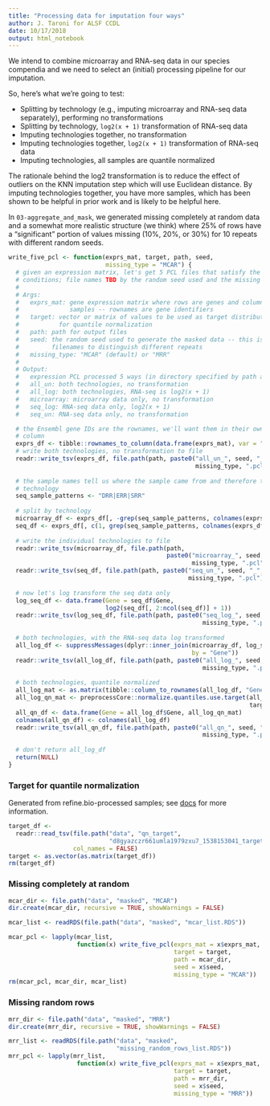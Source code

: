 ```yaml
---
title: "Processing data for imputation four ways"
author: J. Taroni for ALSF CCDL
date: 10/17/2018
output: html_notebook
---
```


We intend to combine microarray and RNA-seq data in our species compendia and
we need to select an (initial) processing pipeline for our imputation.

So, here's what we're going to test:

* Splitting by technology (e.g., imputing microarray and RNA-seq data 
separately), performing no transformations
* Splitting by technology, `log2(x + 1)` transformation of RNA-seq data
* Imputing technologies together, no transformation
* Imputing technologies together, `log2(x + 1)` transformation of RNA-seq data
* Imputing technologies, all samples are quantile normalized

The rationale behind the log2 transformation is to reduce the effect of outliers
on the KNN imputation step which will use Euclidean distance.
By imputing technologies together, you have more samples, which has been shown
to be helpful in prior work and is likely to be helpful here.

In `03-aggregate_and_mask`, we generated missing completely at random data
and a somewhat more realistic structure (we think) where 25% of rows have a
"significant" portion of values missing (10%, 20%, or 30%) for 10 repeats
with different random seeds.

```r
write_five_pcl <- function(exprs_mat, target, path, seed, 
                           missing_type = "MCAR") {
  # given an expression matrix, let's get 5 PCL files that satisfy the above
  # conditions; file names TBD by the random seed used and the missing type
  # 
  # Args:
  #   exprs_mat: gene expression matrix where rows are genes and columns are
  #              samples -- rownames are gene identifiers
  #   target: vector or matrix of values to be used as target distribution
  #           for quantile normalization
  #   path: path for output files
  #   seed: the random seed used to generate the masked data -- this is used in
  #         filenames to distinguish different repeats
  #   missing_type: "MCAR" (default) or "MRR"
  # 
  # Output:
  #   expression PCL processed 5 ways (in directory specified by path argument)
  #   all_un: both technologies, no transformation
  #   all_log: both technologies, RNA-seq is log2(x + 1)
  #   microarray: microarray data only, no transformation
  #   seq_log: RNA-seq data only, log2(x + 1)
  #   seq_un: RNA-seq data only, no transformation

  # the Ensembl gene IDs are the rownames, we'll want them in their own 
  # column
  exprs_df <- tibble::rownames_to_column(data.frame(exprs_mat), var = "Gene")
  # write both technologies, no transformation to file
  readr::write_tsv(exprs_df, file.path(path, paste0("all_un_", seed, "_", 
                                                    missing_type, ".pcl")))
  
  # the sample names tell us where the sample came from and therefore the
  # technology 
  seq_sample_patterns <- "DRR|ERR|SRR"
  
  # split by technology
  microarray_df <- exprs_df[, -grep(seq_sample_patterns, colnames(exprs_df))]
  seq_df <- exprs_df[, c(1, grep(seq_sample_patterns, colnames(exprs_df)))]
  
  # write the individual technologies to file
  readr::write_tsv(microarray_df, file.path(path, 
                                            paste0("microarray_", seed, "_", 
                                                   missing_type, ".pcl")))
  readr::write_tsv(seq_df, file.path(path, paste0("seq_un_", seed, "_", 
                                                  missing_type, ".pcl")))  
  
  # now let's log transform the seq data only
  log_seq_df <- data.frame(Gene = seq_df$Gene,
                           log2(seq_df[, 2:ncol(seq_df)] + 1))
  readr::write_tsv(log_seq_df, file.path(path, paste0("seq_log_", seed, "_", 
                                                      missing_type, ".pcl")))
  
  # both technologies, with the RNA-seq data log transformed
  all_log_df <- suppressMessages(dplyr::inner_join(microarray_df, log_seq_df, 
                                                   by = "Gene"))
  readr::write_tsv(all_log_df, file.path(path, paste0("all_log_", seed, "_", 
                                                      missing_type, ".pcl")))
  
  # both technologies, quantile normalized
  all_log_mat <- as.matrix(tibble::column_to_rownames(all_log_df, "Gene"))
  all_log_qn_mat <- preprocessCore::normalize.quantiles.use.target(all_log_mat,
                                                                   target)
  all_qn_df <- data.frame(Gene = all_log_df$Gene, all_log_qn_mat)
  colnames(all_qn_df) <- colnames(all_log_df)
  readr::write_tsv(all_qn_df, file.path(path, paste0("all_qn_", seed, "_", 
                                                      missing_type, ".pcl")))
  
  # don't return all_log_df
  return(NULL)
}
```

### Target for quantile normalization

Generated from refine.bio-processed samples; see [docs](https://github.com/AlexsLemonade/refinebio-docs/blob/84da7ac50537e42d4a1a2507816984e362181674/docs/main_text.md#quantile-normalization)
for more information.

```r
target_df <- 
  readr::read_tsv(file.path("data", "qn_target", 
                            "d8gyazczr661umla1979zxu7_1538153041_target.tsv"),
                  col_names = FALSE)
target <- as.vector(as.matrix(target_df))
rm(target_df)
```

### Missing completely at random

```r
mcar_dir <- file.path("data", "masked", "MCAR")
dir.create(mcar_dir, recursive = TRUE, showWarnings = FALSE)
```

```r
mcar_list <- readRDS(file.path("data", "masked", "mcar_list.RDS"))
```

```r
mcar_pcl <- lapply(mcar_list, 
                   function(x) write_five_pcl(exprs_mat = x$exprs_mat,
                                              target = target,
                                              path = mcar_dir,
                                              seed = x$seed,
                                              missing_type = "MCAR"))
rm(mcar_pcl, mcar_dir, mcar_list)
```

### Missing random rows

```r
mrr_dir <- file.path("data", "masked", "MRR")
dir.create(mrr_dir, recursive = TRUE, showWarnings = FALSE)
```

```r
mrr_list <- readRDS(file.path("data", "masked", 
                              "missing_random_rows_list.RDS"))
mrr_pcl <- lapply(mrr_list, 
                   function(x) write_five_pcl(exprs_mat = x$exprs_mat,
                                              target = target,
                                              path = mrr_dir,
                                              seed = x$seed,
                                              missing_type = "MRR"))
```

